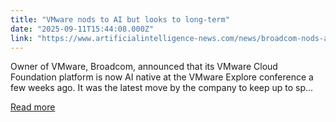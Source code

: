 ```yaml
---
title: "VMware nods to AI but looks to long-term"
date: "2025-09-11T15:44:08.000Z"
link: "https://www.artificialintelligence-news.com/news/broadcom-nods-at-ai-looks-to-long-term/"
---
```


Owner of VMware, Broadcom, announced that its VMware Cloud Foundation platform is now AI native at the VMware Explore conference a few weeks ago. It was the latest move by the company to keep up to sp...

[Read more](https://www.artificialintelligence-news.com/news/broadcom-nods-at-ai-looks-to-long-term/)
